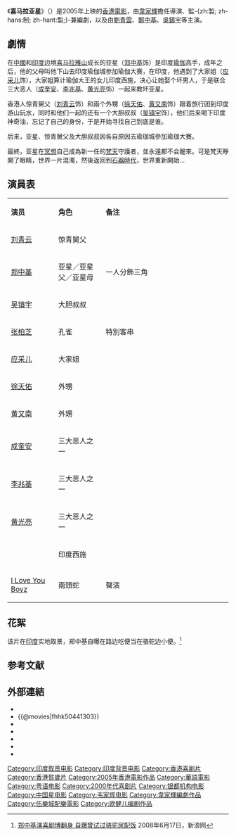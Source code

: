 {{电影信息框
| 片名     = 喜马拉亚星
| 电影原名 = ''{{lang|en|Himalaya Singh}}''
| 图像     = Himalaya Singh poster (Original Hong Kong Version).jpg
| cn_image = Himalaya Singh poster (China Version).jpg
| hk_image = Himalaya Singh poster (Original Hong Kong Version).jpg
| 图像说明 = 《喜马拉亚星》-{zh:香港; zh-hans:香港; zh-hant:香港; zh-cn:中国大陆; zh-sg:香港;}-版電影海報
| 导演     = [[韋家輝|韋家輝]]
| 监制     = [[王延明|王延明]]<br>{{lang|en|Ajai Kapur}}<br>{{lang|en|Anup Poddar}}
| 制片     = [[韋家輝|韋家輝]]<br>[[林炳坤|林炳坤]]
| 编剧     = [[韋家輝|韋家輝]]<br>[[歐健兒|歐健兒]]
| 原著     = 
| 主演     = [[劉青雲|劉青雲]]<br>[[鄭中基|鄭中基]]<br>[[吳鎮宇|吳鎮宇]]<br>[[張栢芝|張栢芝]]'''（特別客串）'''<br>[[應采兒|應采兒]]
| 配乐     = [[伍樂城|伍樂城]]
| 摄影     = [[陳廣鴻|陳廣鴻]] {{lang|en|HKSC}}
| 剪辑     = [[麥子善|麥子善]] {{lang|en|HKSE}}
| 制片商   = [[銀都機構有限公司|銀都機構有限公司]] <small>'''出品'''</small><br>[[一百年電影有限公司|一百年電影有限公司]] <small>'''出品及-{zh:製; zh-hans:制; zh-hant:製;}-作'''</small>
| 发行商   = [[中國星集團|中國星集團]]
| 上映日期 = {{Film date|2005|02|03|香港|中国大陆|马来西亚}}
| 片长     = 93分钟
| 产地     = {{香港電影產地}}
| 语言     = 粵語、英語、[[印地語|印地語]]
| 预算     = 
| 票房     = 
| 前集     = 
| 续集     = 
}}
《'''喜马拉亚星'''》（{{lang-en|''Himalaya Singh''}}）是2005年上映的[[香港電影|香港電影]]，由[[韋家輝|韋家輝]]擔任導演、監-{zh:製; zh-hans:制; zh-hant:製;}-兼編劇，以及由[[劉青雲|劉青雲]]、[[鄭中基|鄭中基]]、[[吳鎮宇|吳鎮宇]]等主演。

==劇情==
在[[中華民國|中國]]和[[印度|印度]]边境[[喜马拉雅山|喜马拉雅山]]成长的亚星（[[郑中基|郑中基]]饰）是印度[[瑜伽|瑜伽]]高手，成年之后，他的父母叫他下山去印度瑜伽城参加瑜伽大赛，在印度，他遇到了大家姐（[[应采儿|应采儿]]饰），大家姐算计瑜伽大王的女儿印度西施，决心让她娶个坏男人，于是联合三大恶人（[[成奎安|成奎安]]、[[李兆基|李兆基]]、[[黄光亮|黄光亮]]饰）一起来教坏亚星。

香港人惊青舅父（[[刘青云|刘青云]]饰）和兩个外甥（[[徐天佑|徐天佑]]、[[黄又南|黄又南]]饰）跟着旅行团到印度游山玩水，同时和他们一起的还有一个大胆叔叔（[[吴镇宇|吴镇宇]]饰），他们后来喝下印度神奇油，忘记了自己的身份，于是开始寻找自己到底是谁。

后来，亚星、惊青舅父及大胆叔叔因各自原因去瑜珈城參加瑜珈大賽。

最終，亚星在[[冥想|冥想]]自己成為新一任的[[梵天|梵天]]守護者，並永遠都不会醒來。可是梵天睜開了眼睛，世界一片混濁，然後返回到[[石器時代|石器時代]]，世界重新開始...

==演員表==
{|class="wikitable " width="70%"
|- style="background:cornflowerblue; color:white" align=center
|style="width:15%"|'''演员'''||style="width:15%"|'''角色'''||style="width:40%"|'''备注'''
|-
|[[刘青云|刘青云]]||惊青舅父||   
|- 
|[[郑中基|郑中基]]||亚星／亚星父／亚星母||一人分飾三角  
|-
|[[吴镇宇|吴镇宇]]||大胆叔叔||   
|- 
|[[张柏芝|张柏芝]]||孔雀||特別客串
|-
|[[应采儿|应采儿]] ||大家姐||  
|-
| [[徐天佑|徐天佑]] || 外甥 ||   
|-
| [[黄又南|黄又南]] || 外甥 ||   
|- 
| [[成奎安|成奎安]] || 三大恶人之一 ||
|- 
| [[李兆基_(演員)|李兆基]] || 三大恶人之一 ||   
|-
| [[黄光亮|黄光亮]] || 三大恶人之一 ||   
|-
| {{tsl|en|Gauri Karnik|Gauri Karnik}} || 印度西施 ||  
|-
| [[I_Love_You_Boyz|I Love You Boyz]] || 兩頭蛇 ||聲演
|}

==花絮==
该片在[[印度|印度]]实地取景，郑中基自曝在路边吃便当在骆驼边小便。<ref>[http://ent.sina.com.cn/s/h/2008-06-17/10182063246.shtml 郑中基演喜剧博翻身 自爆曾试过骆驼尿配饭] {{Wayback|url=http://ent.sina.com.cn/s/h/2008-06-17/10182063246.shtml |date=20160304104253 }} 2008年6月17日，新浪网</ref>

==参考文献==
{{reflist}}

== 外部連結 ==
*{{hkmdb title|10788}}
*{{@movies|fhhk50441303}}
*{{douban}}
*{{Mtime|23688}}
*{{Amg movie|322086}}
*{{rotten-tomatoes|himalaya_singh}}
*{{imdb title|0441303}}

{{韦家辉}}
{{劉青雲}}
{{DEFAULTSORT:Xi喜}}
[[Category:印度取景电影|Category:印度取景电影]]
[[Category:印度背景电影|Category:印度背景电影]]
[[Category:香港喜剧片|Category:香港喜剧片]]
[[Category:香港賀歲片|Category:香港賀歲片]]
[[Category:2005年香港電影作品|Category:2005年香港電影作品]]
[[Category:華語電影|Category:華語電影]]
[[Category:粤语电影|Category:粤语电影]]
[[Category:2000年代喜剧片|Category:2000年代喜剧片]]
[[Category:银都机构电影|Category:银都机构电影]]
[[Category:中国星电影|Category:中国星电影]]
[[Category:韦家辉电影|Category:韦家辉电影]]
[[Category:韋家輝編劇作品|Category:韋家輝編劇作品]]
[[Category:伍樂城配樂電影|Category:伍樂城配樂電影]]
[[Category:欧健儿编剧作品|Category:欧健儿编剧作品]]
